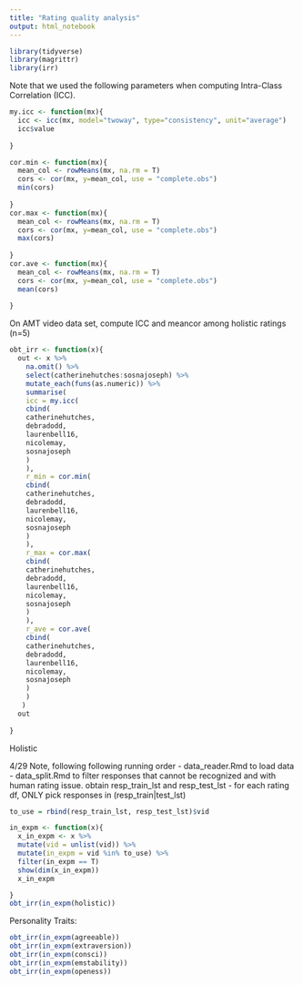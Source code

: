 ```yaml
---
title: "Rating quality analysis"
output: html_notebook
---
```

```r
library(tidyverse)
library(magrittr)
library(irr)
```

Note that we used the following parameters when computing Intra-Class Correlation (ICC).
```r
my.icc <- function(mx){
  icc <- icc(mx, model="twoway", type="consistency", unit="average")
  icc$value
  
}

cor.min <- function(mx){
  mean_col <- rowMeans(mx, na.rm = T)
  cors <- cor(mx, y=mean_col, use = "complete.obs")
  min(cors)
  
}
cor.max <- function(mx){
  mean_col <- rowMeans(mx, na.rm = T)
  cors <- cor(mx, y=mean_col, use = "complete.obs")
  max(cors)
  
}
cor.ave <- function(mx){
  mean_col <- rowMeans(mx, na.rm = T)
  cors <- cor(mx, y=mean_col, use = "complete.obs")
  mean(cors)
  
}


```

On AMT video data set, compute ICC and meancor among holistic ratings (n=5)

```r
obt_irr <- function(x){
  out <- x %>%
    na.omit() %>%
    select(catherinehutches:sosnajoseph) %>%
    mutate_each(funs(as.numeric)) %>%
    summarise(
    icc = my.icc(
    cbind(
    catherinehutches,
    debradodd,
    laurenbell16,
    nicolemay,
    sosnajoseph
    )
    ),
    r_min = cor.min(
    cbind(
    catherinehutches,
    debradodd,
    laurenbell16,
    nicolemay,
    sosnajoseph
    )
    ),
    r_max = cor.max(
    cbind(
    catherinehutches,
    debradodd,
    laurenbell16,
    nicolemay,
    sosnajoseph
    )
    ),
    r_ave = cor.ave(
    cbind(
    catherinehutches,
    debradodd,
    laurenbell16,
    nicolemay,
    sosnajoseph
    )
    )
   )
  out
  
}
```

Holistic

4/29 Note, following following running order
- data_reader.Rmd to load data
- data_split.Rmd to filter responses that cannot be recognized and with
  human rating issue. obtain resp_train_lst and resp_test_lst
- for each rating df, ONLY pick responses in (resp_train|test_lst)

```r
to_use = rbind(resp_train_lst, resp_test_lst)$vid

in_expm <- function(x){
  x_in_expm <- x %>%
  mutate(vid = unlist(vid)) %>%
  mutate(in_expm = vid %in% to_use) %>%
  filter(in_expm == T)
  show(dim(x_in_expm))
  x_in_expm

}
obt_irr(in_expm(holistic))
```

Personality Traits:
```r
obt_irr(in_expm(agreeable))
obt_irr(in_expm(extraversion))
obt_irr(in_expm(consci))
obt_irr(in_expm(emstability))
obt_irr(in_expm(openess))
```